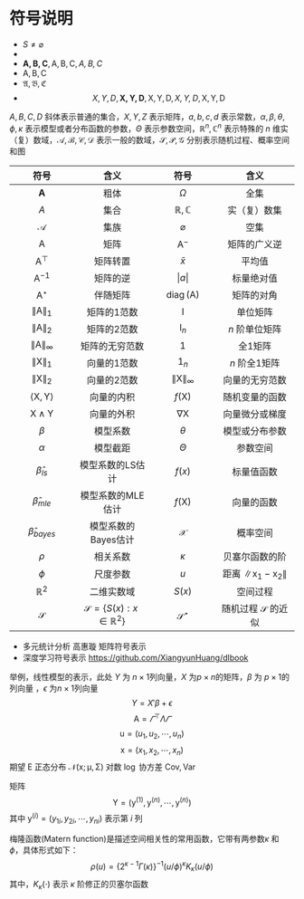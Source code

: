 # 符号说明 {.unnumbered}

- $S \neq \varnothing$
- 
- $\mathbf{A,B,C},\mathsf{A,B,C},\mathit{A,B,C}$
- $\mathrm{A,B,C}$
- $\mathfrak{A,B,C}$
- $$X,Y,D, \mathbf{X,Y,D},\mathsf{X,Y,D},\mathit{X,Y,D},\mathrm{X,Y,D}$$

$A,B,C,D$ 斜体表示普通的集合，$X,Y,Z$ 表示矩阵，$a,b,c,d$ 表示常数，$\alpha,\beta,\theta,\phi,\kappa$ 表示模型或者分布函数的参数，$\Theta$ 表示参数空间，$\mathbb{R}^{n},\mathbb{C}^{n}$ 表示特殊的 $n$ 维实（复）数域，$\mathscr{A,B,C,D}$ 表示一般的数域，$\mathcal{S,P,G}$ 分别表示随机过程、概率空间和图

|                 符号                  |                    含义                     |                 符号                 |                     含义                      |
| :-----------------------------------: | :-----------------------------------------: | :----------------------------------: | :-------------------------------------------: |
|             $\mathbf{A}$              |                    粗体                     |               $\Omega$               |                     全集                      |
|             $\mathit{A}$              |                    集合                     |            $\mathbb{R,C}$            |                 实（复）数集                  |
|             $\mathcal{A}$             |                    集族                     |            $\varnothing$             |                     空集                      |
|             $\mathsf{A}$              |                    矩阵                     |           $\mathsf{A}^{-}$           |                 矩阵的广义逆                  |
|           $\mathsf{A}^\top$           |                  矩阵转置                   |              $\bar{x}$               |                    平均值                     |
|       $\mathsf{A}^\mathrm{-1}$        |                  矩阵的逆                   |           $\vert a \vert$            |                  标量绝对值                   |
|         $\mathsf{A}^{\star}$          |                  伴随矩阵                   | $\mathop{\mathrm{diag}}(\mathsf{A})$ |                  矩阵的对角                   |
|    $\lVert \mathsf{A} \rVert_{1}$     |                 矩阵的1范数                 |             $\mathsf{I}$             |                   单位矩阵                    |
|    $\lVert \mathsf{A} \rVert_{2}$     |                 矩阵的2范数                 |           $\mathsf{I}_{n}$           |                $n$ 阶单位矩阵                 |
|  $\lVert \mathsf{A} \rVert_{\infty}$  |               矩阵的无穷范数                |             $\mathsf{1}$             |                    全1矩阵                    |
|    $\lVert \mathsf{X} \rVert_{1}$     |                 向量的1范数                 |           $\mathsf{1}_{n}$           |                 $n$ 阶全1矩阵                 |
|    $\lVert \mathsf{X} \rVert_{2}$     |                 向量的2范数                 | $\lVert \mathsf{X} \rVert_{\infty}$  |                向量的无穷范数                 |
| $\langle\mathsf{X},\mathsf{Y}\rangle$ |                 向量的内积                  |           $f(\mathsf{X})$            |                随机变量的函数                 |
|    $\mathsf{X} \wedge \mathsf{Y}$     |                 向量的外积                  |         $\nabla{\mathsf{X}}$         |                向量微分或梯度                 |
|                $\beta$                |                  模型系数                   |               $\theta$               |                模型或分布参数                 |
|               $\alpha$                |                  模型截距                   |               $\Theta$               |                   参数空间                    |
|          $\hat{\beta}_{ls}$           |              模型系数的LS估计               |                $f(x)$                |                  标量值函数                   |
|          $\hat{\beta}_{mle}$          |              模型系数的MLE估计              |           $f(\mathsf{X})$            |                  向量的函数                   |
|         $\hat{\beta}_{bayes}$         |             模型系数的Bayes估计             |            $\mathcal{X}$             |                   概率空间                    |
|                $\rho$                 |                  相关系数                   |               $\kappa$               |                贝塞尔函数的阶                 |
|                $\phi$                 |                  尺度参数                   |                 $u$                  | 距离 $\lVert \mathsf{x}_1 -\mathsf{x}_2 \rVert$ |
|            $\mathbb{R}^2$             |                 二维实数域                  |                $S(x)$                |                   空间过程                    |
|             $\mathcal{S}$             | $\mathcal{S} = \{S(x):x \in \mathbb{R}^2\}$ |        $\mathcal{S}^{\star}$         |         随机过程 $\mathcal{S}$ 的近似         |

- 多元统计分析 高惠璇 矩阵符号表示
- 深度学习符号表示 <https://github.com/XiangyunHuang/dlbook>

举例，线性模型的表示，此处 $Y$ 为 $n\times 1$列向量，$X$ 为$p\times n$的矩阵，$\beta$ 为 $p\times 1$的列向量 ，$\epsilon$ 为$n\times1$列向量
$$Y = X'\beta + \epsilon$$
$$\mathsf{A} = \varGamma^\top\Lambda\varGamma$$
$$\mathsf{u} = (u_1,u_2,\cdots,u_n)$$
$$\mathsf{x} = (x_1,x_2,\cdots,x_n)$$
期望 $\mathsf{E}$ 正态分布 $\mathcal{N}(\mathsf{x};\mathsf{\mu},\mathsf{\Sigma})$
对数 $\mathsf{\log}$ 协方差 $\mathsf{Cov},\mathsf{Var}$ 

矩阵 $$\mathsf{Y} = (\mathsf{y}^{(1)},\mathsf{y}^{(n)},\cdots,\mathsf{y}^{(n)})$$
其中 $\mathsf{y}^{(i)} = (y_{1i},y_{2i},\cdots,y_{ni})$ 表示第 $i$ 列

梅隆函数(Matern function)是描述空间相关性的常用函数，它带有两参数$\kappa$ 和 $\phi$，具体形式如下：
$$\rho(u) = \big\{2^{\kappa-1}\Gamma(\kappa)\big\}^{-1}(u/\phi)^{\kappa}K_{\kappa}(u/\phi)$$
其中，$K_{\kappa}(\cdot)$ 表示 $\kappa$ 阶修正的贝塞尔函数
